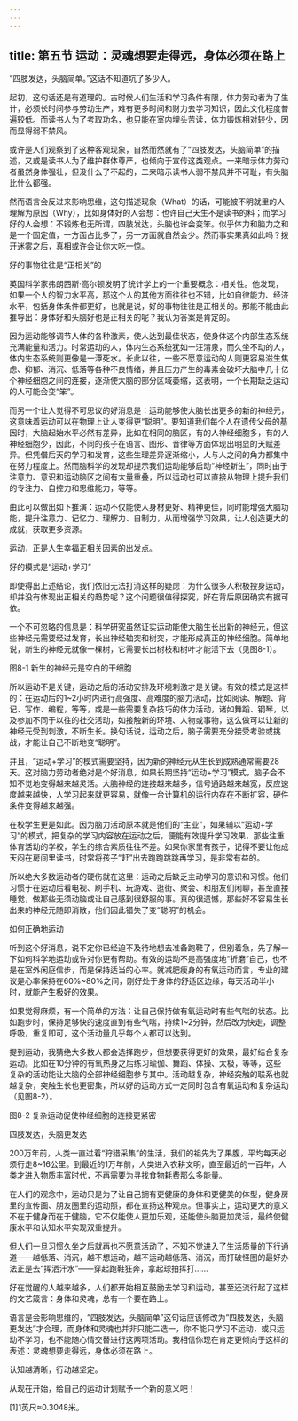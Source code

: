 ```yaml
---
---
---
```

title: 第五节 运动：灵魂想要走得远，身体必须在路上
---




“四肢发达，头脑简单。”这话不知道坑了多少人。

起初，这句话还是有道理的。古时候人们生活和学习条件有限，体力劳动者为了生计，必须长时间参与劳动生产，难有更多时间和财力去学习知识，因此文化程度普遍较低。而读书人为了考取功名，也只能在室内埋头苦读，体力锻炼相对较少，因而显得弱不禁风。

或许是人们观察到了这种客观现象，自然而然就有了“四肢发达，头脑简单”的描述，又或是读书人为了维护群体尊严，也倾向于宣传这类观点。一来暗示体力劳动者虽然身体强壮，但没什么了不起的，二来暗示读书人弱不禁风并不可耻，有头脑比什么都强。

然而语言会反过来影响思维，这句描述现象（What）的话，可能被不明就里的人理解为原因（Why），比如身体好的人会想：也许自己天生不是读书的料；而学习好的人会想：不锻炼也无所谓，四肢发达，头脑也许会变笨。似乎体力和脑力之和是一个固定值，一方面占比多了，另一方面就自然会少。然而事实果真如此吗？拨开迷雾之后，真相或许会让你大吃一惊。

好的事物往往是“正相关”的

英国科学家弗朗西斯·高尔顿发明了统计学上的一个重要概念：相关性。他发现，如果一个人的智力水平高，那这个人的其他方面往往也不错，比如自律能力、经济水平，包括身体条件都更好，也就是说，好的事物往往是正相关的。那能不能由此推导出：身体好和头脑好也是正相关的呢？我认为答案是肯定的。

因为运动能够调节人体的各种激素，使人达到最佳状态，使身体这个内部生态系统充满能量和活力。时常运动的人，体内生态系统犹如一汪清泉，而久坐不动的人，体内生态系统则更像是一潭死水。长此以往，一些不愿意运动的人则更容易滋生焦虑、抑郁、消沉、低落等各种不良情绪，并且压力产生的毒素会破坏大脑中几十亿个神经细胞之间的连接，逐渐使大脑的部分区域萎缩，这表明，一个长期缺乏运动的人可能会变“笨”。

而另一个让人觉得不可思议的好消息是：运动能够使大脑长出更多的新的神经元，这意味着运动可以在物理上让人变得更“聪明”。要知道我们每个人在遗传父母的基因时，大脑起始水平必然有差异，比如在相同的脑区，有的人神经细胞多，有的人神经细胞少，因此，不同的孩子在语言、图形、音律等方面体现出明显的天赋差异。但凭借后天的学习和发育，这些生理差异逐渐缩小，人与人之间的角力都集中在努力程度上。然而脑科学的发现却提示我们运动能够启动“神经新生”，同时由于注意力、意识和运动脑区之间有大量重叠，所以运动也可以直接从物理上提升我们的专注力、自控力和思维能力，等等。

由此可以做出如下推演：运动不仅能使人身材更好、精神更佳，同时能增强大脑功能，提升注意力、记忆力、理解力、自制力，从而增强学习效果，让人创造更大的成就，获取更多资源。

运动，正是人生幸福正相关因素的出发点。

好的模式是“运动+学习”

即使得出上述结论，我们依旧无法打消这样的疑虑：为什么很多人积极投身运动，却并没有体现出正相关的趋势呢？这个问题很值得探究，好在背后原因确实有据可依。

一个不可忽略的信息是：科学研究虽然证实运动能使大脑生长出新的神经元，但这些神经元需要经过发育，长出神经轴突和树突，才能形成真正的神经细胞。简单地说，新生的神经元就像一棵树，它需要长出树枝和树叶才能活下去（见图8-1）。



图8-1 新生的神经元是空白的干细胞

所以运动不是关键，运动之后的活动安排及环境刺激才是关键。有效的模式是这样的：在运动后的1~2小时内进行高强度、高难度的脑力活动，比如阅读、解题、背记、写作、编程，等等，或是一些需要复杂技巧的体力活动，诸如舞蹈、钢琴，以及参加不同于以往的社交活动，如接触新的环境、人物或事物，这么做可以让新的神经元受到刺激，不断生长。换句话说，运动之后，脑子需要充分接受考验或挑战，才能让自己不断地变“聪明”。

并且，“运动+学习”的模式需要坚持，因为新的神经元从生长到成熟通常需要28天。这对脑力劳动者绝对是个好消息，如果长期坚持“运动+学习”模式，脑子会不知不觉地变得越来越灵活。大脑神经的连接越来越多，信号通路越来越宽，反应速度越来越快，人学习起来就更容易，就像一台计算机的运行内存在不断扩容，硬件条件变得越来越强。

在校学生更是如此。因为脑力活动原本就是他们的“主业”，如果辅以“运动+学习”的模式，把复杂的学习内容放在运动之后，便能有效提升学习效果，那些注重体育活动的学校，学生的综合素质往往不差。如果你家里有孩子，记得不要让他成天闷在房间里读书，时常将孩子“赶”出去跑跑跳跳再学习，是非常有益的。

所以绝大多数运动者的硬伤就在这里：运动之后缺乏主动学习的意识和习惯。他们习惯于在运动后看电视、刷手机、玩游戏、逛街、聚会、和朋友们闲聊，甚至直接睡觉，做那些无须动脑或让自己感到很舒服的事。真的很遗憾，那些好不容易生长出来的神经元随即消散，他们因此错失了变“聪明”的机会。

如何正确地运动

听到这个好消息，说不定你已经迫不及待地想去准备跑鞋了，但别着急，先了解一下如何科学地运动或许对你更有帮助。有效的运动不是高强度地“折磨”自己，也不是在室外闲庭信步，而是保持适当的心率。就减肥瘦身的有氧运动而言，专业的建议是心率保持在60%~80%之间，刚好处于身体的舒适区边缘，每天活动半小时，就能产生极好的效果。

如果觉得麻烦，有一个简单的方法：让自己保持做有氧运动时有些气喘的状态。比如跑步时，保持足够快的速度直到有些气喘，持续1~2分钟，然后改为快走，调整呼吸，重复即可，这个活动量几乎每个人都可以达到。

提到运动，我猜绝大多数人都会选择跑步，但想要获得更好的效果，最好结合复杂运动。比如在10分钟的有氧热身之后练习瑜伽、舞蹈、体操、太极，等等，这些复杂的活动能让大脑的全部神经细胞参与其中。活动越复杂，神经突触的联系也就越复杂，突触生长也更密集，所以好的运动方式一定同时包含有氧运动和复杂运动（见图8-2）。



图8-2 复杂运动促使神经细胞的连接更紧密

四肢发达，头脑更发达

200万年前，人类一直过着“狩猎采集”的生活，我们的祖先为了果腹，平均每天必须行走8~16公里。到最近的1万年前，人类进入农耕文明，直至最近的一百年，人类才进入物质丰富时代，不再需要为寻找食物耗费那么多能量。

在人们的观念中，运动只是为了让自己拥有更健康的身体和更健美的体型，健身房里的宣传画、朋友圈里的运动照，都在宣扬这种观点。但事实上，运动更大的意义不在于健身而在于健脑，它不仅能使人更加乐观，还能使头脑更加灵活，最终使健康水平和认知水平实现双重提升。

但人们一旦习惯久坐之后就再也不愿意活动了，不知不觉进入了生活质量的下行通道——越低落、消沉，越不想运动，越不运动越低落、消沉，而打破怪圈的最好办法正是去“挥洒汗水”——穿起跑鞋狂奔，拿起球拍挥打……

好在觉醒的人越来越多，人们都开始相互鼓励去学习和运动，甚至还流行起了这样的文艺箴言：身体和灵魂，总有一个要在路上。

语言是会影响思维的，“四肢发达，头脑简单”这句话应该修改为“四肢发达，头脑更发达”才合理，而身体和灵魂也并非只能二选一，你不能只学习不运动，或只运动不学习，也不能随心情交替进行这两项活动。我相信你现在肯定更倾向于这样的表述：灵魂想要走得远，身体必须在路上。

认知越清晰，行动越坚定。

从现在开始，给自己的运动计划赋予一个新的意义吧！

[1]1英尺≈0.3048米。